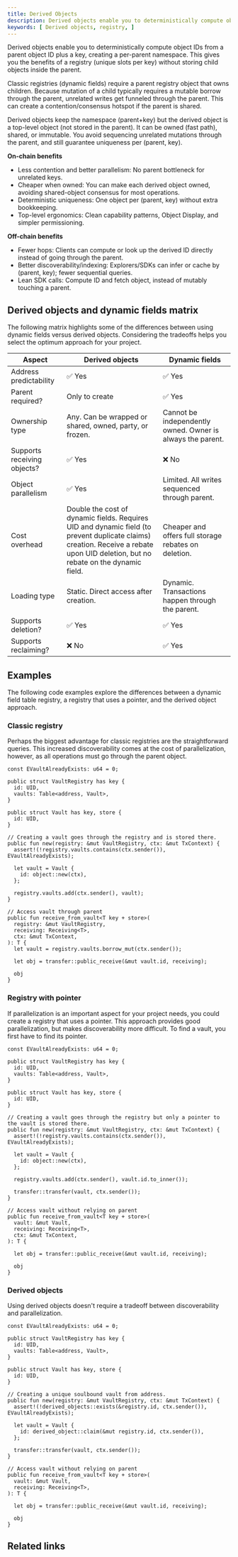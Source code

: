 ```yaml
---
title: Derived Objects
description: Derived objects enable you to deterministically compute object IDs from a parent object ID plus a key, creating a per-parent namespace.
keywords: [ Derived objects, registry, ]
---
```


Derived objects enable you to deterministically compute object IDs from a parent object ID plus a key, creating a per-parent namespace. This gives you the benefits of a registry (unique slots per key) without storing child objects inside the parent.

Classic registries (dynamic fields) require a parent registry object that owns children. Because mutation of a child typically requires a mutable borrow through the parent, unrelated writes get funneled through the parent. This can create a contention/consensus hotspot if the parent is shared.

Derived objects keep the namespace (parent+key) but the derived object is a top-level object (not stored in the parent). It can be owned (fast path), shared, or immutable. You avoid sequencing unrelated mutations through the parent, and still guarantee uniqueness per (parent, key).

**On-chain benefits**

-	Less contention and better parallelism: No parent bottleneck for unrelated keys.
-	Cheaper when owned: You can make each derived object owned, avoiding shared-object consensus for most operations.
-	Deterministic uniqueness: One object per (parent, key) without extra bookkeeping.
-	Top-level ergonomics: Clean capability patterns, Object Display, and simpler permissioning.

**Off-chain benefits**

-	Fewer hops: Clients can compute or look up the derived ID directly instead of going through the parent.
-	Better discoverability/indexing: Explorers/SDKs can infer or cache by (parent, key); fewer sequential queries.
-	Lean SDK calls: Compute ID and fetch object, instead of mutably touching a parent.


## Derived objects and dynamic fields matrix

The following matrix highlights some of the differences between using dynamic fields versus derived objects. Considering the tradeoffs helps you select the optimum approach for your project.

| Aspect | Derived objects | Dynamic fields |
| --- | --- | --- |
| Address predictability | ✅ Yes | ✅ Yes |
| Parent required? | Only to create | ✅ Yes |
| Ownership type | Any. Can be wrapped or shared, owned, party, or frozen. | Cannot be independently owned. Owner is always the parent. |
| Supports receiving objects? | ✅ Yes | ❌ No |
| Object parallelism | ✅ Yes | Limited. All writes sequenced through parent. |
| Cost overhead | Double the cost of dynamic fields. Requires UID and dynamic field (to prevent duplicate claims) creation. Receive a rebate upon UID deletion, but no rebate on the dynamic field. | Cheaper and offers full storage rebates on deletion. |
| Loading type | Static. Direct access after creation. | Dynamic. Transactions happen through the parent. |
| Supports deletion? | ✅ Yes | ✅ Yes |
| Supports reclaiming? | ❌ No | ✅ Yes |

## Examples

The following code examples explore the differences between a dynamic field table registry, a registry that uses a pointer, and the derived object approach.

### Classic registry

Perhaps the biggest advantage for classic registries are the straightforward queries. This increased discoverability comes at the cost of parallelization, however, as all operations must go through the parent object.

```move
const EVaultAlreadyExists: u64 = 0;

public struct VaultRegistry has key {
  id: UID,
  vaults: Table<address, Vault>,
}

public struct Vault has key, store {
  id: UID,
}

// Creating a vault goes through the registry and is stored there.
public fun new(registry: &mut VaultRegistry, ctx: &mut TxContext) {
  assert!(!registry.vaults.contains(ctx.sender()), EVaultAlreadyExists);

  let vault = Vault {
    id: object::new(ctx),
  };

  registry.vaults.add(ctx.sender(), vault);
}

// Access vault through parent
public fun receive_from_vault<T key + store>(
  registry: &mut VaultRegistry,
  receiving: Receiving<T>,
  ctx: &mut TxContext,
): T {
  let vault = registry.vaults.borrow_mut(ctx.sender());

  let obj = transfer::public_receive(&mut vault.id, receiving);

  obj
}
```

### Registry with pointer

If parallelization is an important aspect for your project needs, you could create a registry that uses a pointer. This approach provides good parallelization, but makes discoverability more difficult. To find a vault, you first have to find its pointer.

```move
const EVaultAlreadyExists: u64 = 0;

public struct VaultRegistry has key {
  id: UID,
  vaults: Table<address, Vault>,
}

public struct Vault has key, store {
  id: UID,
}

// Creating a vault goes through the registry but only a pointer to the vault is stored there.
public fun new(registry: &mut VaultRegistry, ctx: &mut TxContext) {
  assert!(!registry.vaults.contains(ctx.sender()), EVaultAlreadyExists);

  let vault = Vault {
    id: object::new(ctx),
  };

  registry.vaults.add(ctx.sender(), vault.id.to_inner());

  transfer::transfer(vault, ctx.sender());
}

// Access vault without relying on parent
public fun receive_from_vault<T key + store>(
  vault: &mut Vault,
  receiving: Receiving<T>,
  ctx: &mut TxContext,
): T {

  let obj = transfer::public_receive(&mut vault.id, receiving);

  obj
}
```

### Derived objects

Using derived objects doesn't require a tradeoff between discoverability and parallelization.  

```move
const EVaultAlreadyExists: u64 = 0;

public struct VaultRegistry has key {
  id: UID,
  vaults: Table<address, Vault>,
}

public struct Vault has key, store {
  id: UID,
}

// Creating a unique soulbound vault from address.
public fun new(registry: &mut VaultRegistry, ctx: &mut TxContext) {
  assert!(!derived_objects::exists(&registry.id, ctx.sender()), EVaultAlreadyExists);

  let vault = Vault {
    id: derived_object::claim(&mut registry.id, ctx.sender()),
  };

  transfer::transfer(vault, ctx.sender());
}

// Access vault without relying on parent
public fun receive_from_vault<T key + store>(
  vault: &mut Vault,
  receiving: Receiving<T>,
): T {

  let obj = transfer::public_receive(&mut vault.id, receiving);

  obj
}

```



## Related links

<RelatedLink to="/concepts/dynamic-fields" />
<RelatedLink to="/concepts/object-ownership" />
<RelatedLink href="https://github.com/MystenLabs/sui/blob/main/crates/sui-framework/packages/sui-framework/sources/derived_object.move" label="`derived_object` module" desc="The code that defines derived objects on Sui." />